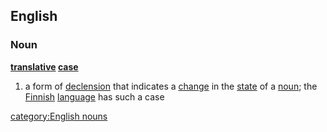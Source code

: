==English==
===Noun===
{{wikipedia}}
'''[[translative]] [[case]]'''
#{{grammar}} a form of [[declension]] that indicates a [[change]] in the [[state]] of a [[noun]]; the [[Finnish]] [[language]] has such a case
[[category:English nouns]]